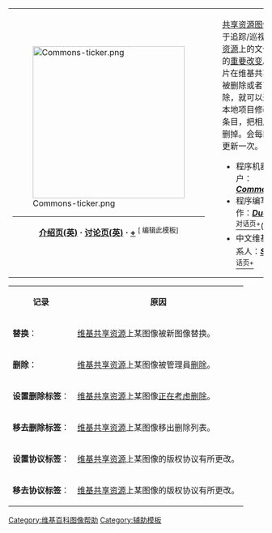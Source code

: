 {| cellpadding="3"  width="100%" style="border-spacing:1px; border:1px solid #aaa; background:white; font-size:100%; margin:0em;"
|-valign="top"
| width="300px" |[[File:Commons-ticker.png|300px]]
----
<div style="text-align:center;">'''[[m:User:Duesentrieb/CommonsTicker|介绍页(英)]] · [[m:User_talk:Duesentrieb/CommonsTicker|讨论页(英)]] · [http://meta.wikimedia.org/w/index.php?title=User_talk:Duesentrieb/CommonsTicker&action=edit&section=new +]'''   <sup>[{{fullurl:Template:CommonsTicker|action=edit}} 编辑此模板]</sup></div>
| valign="bottom" style="padding-left:3ex;" |
[[m:User:Duesentrieb/CommonsTicker|共享资源图像巡视]]用于追踪/巡视[[:commons:维基共享资源|维基共享资源]]上的文件所发生的[[:commons:Special:Recentchanges|重要改变]]。如果图片在维基共享资源上被删除或者可能被删除，就可以通过这个本地项目修改相应的条目，把相应的图片删掉。会每四个小时更新一次。{{Shortcut|WP:TXXS|WP:CT}}
* 程序机器人帐户：'''''[[User:CommonsTicker|CommonsTicker]]'''''
* 程序编写与操作：'''''[[:de:Benutzer:Duesentrieb|Duesentrieb]]'''''[[:de:Benutzer_Diskussion:Duesentrieb|<sup>对话页</sup>]][http://de.wikipedia.org/w/index.php?title=Benutzer_Diskussion:Duesentrieb&action=edit&section=new <sup>+</sup>](德、英)
* 中文维基百科联系人：'''''[[User:Shizhao|Shizhao]]'''''[[User_talk:Shizhao|<sup>对话页</sup>]][http://zh.wikipedia.org/w/index.php?title=User_talk:Shizhao&action=edit&section=new <sup>+</sup>]
|}
<div class="tickerList">
{| cellpadding="3" width="100%" style="border-spacing:1px; border:1px solid #aaa; background:white; margin:0em;font-size:90%; " 
|-
| bgcolor="#E2E2E2" style="text-align:center;"  | '''记录'''
| bgcolor="#E2E2E2" style="text-align:center;"  | '''原因'''
|-valign="top"
|
'''<span class="tickerAction_replaced">替换</span>'''：
|[[:commons:首页|维基共享资源]]上某图像被新图像替换。
|-valign="top"
|'''<span class="tickerAction_deleted">删除</span>'''：
|[[:commons:首页|维基共享资源]]上某图像被管理員[[:commons:Special:Log/Delete|删除]]。
|-valign="top"
|'''<span class="tickerAction_addedBad">设置删除标签</span>'''：
|[[:commons:首页|维基共享资源]]上某图像[[:commons:Category:Deletion_requests|正在考虑删除]]。
|-valign="top"
|'''<span class="tickerAction_removedBad">移去删除标签</span>'''：
|[[:commons:首页|维基共享资源]]上某图像移出删除列表。
|-valign="top"
|'''<span class="tickerAction_addedGood">设置协议标签</span>'''：
|[[:commons:首页|维基共享资源]]上某图像的版权协议有所更改。
|-valign="top"
|'''<span class="tickerAction_removedGood">移去协议标签</span>'''：
|[[:commons:首页|维基共享资源]]上某图像的版权协议有所更改。
|}
</div><includeonly>[[Category:维基百科图像帮助]]</includeonly><noinclude>
[[Category:辅助模板]]</noinclude>